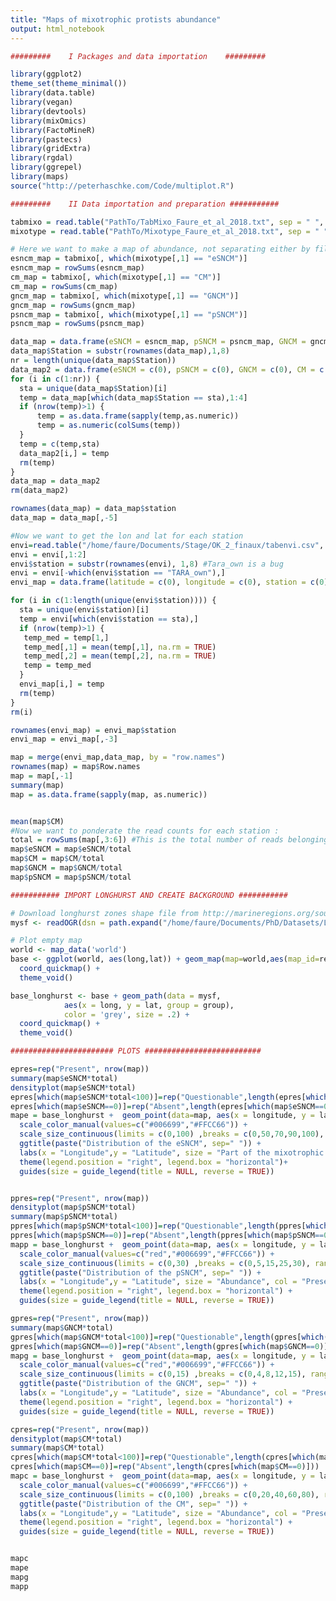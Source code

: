 ```yaml
---
title: "Maps of mixotrophic protists abundance"
output: html_notebook
---
```



```r
#########    I Packages and data importation    #########

library(ggplot2)
theme_set(theme_minimal()) 
library(data.table)
library(vegan)
library(devtools)
library(mixOmics)
library(FactoMineR)
library(pastecs)
library(gridExtra)
library(rgdal)
library(ggrepel)
library(maps)
source("http://peterhaschke.com/Code/multiplot.R")

```

```r
#########    II Data importation and preparation ###########

tabmixo = read.table("PathTo/TabMixo_Faure_et_al_2018.txt", sep = " ", header = T)
mixotype = read.table("PathTo/Mixotype_Faure_et_al_2018.txt", sep = " ")

# Here we want to make a map of abundance, not separating either by filter or by depth, but by mixotype
esncm_map = tabmixo[, which(mixotype[,1] == "eSNCM")]
esncm_map = rowSums(esncm_map)
cm_map = tabmixo[, which(mixotype[,1] == "CM")]
cm_map = rowSums(cm_map)
gncm_map = tabmixo[, which(mixotype[,1] == "GNCM")]
gncm_map = rowSums(gncm_map)
psncm_map = tabmixo[, which(mixotype[,1] == "pSNCM")]
psncm_map = rowSums(psncm_map)

data_map = data.frame(eSNCM = esncm_map, pSNCM = psncm_map, GNCM = gncm_map, CM = cm_map)
data_map$Station = substr(rownames(data_map),1,8)
nr = length(unique(data_map$Station))
data_map2 = data.frame(eSNCM = c(0), pSNCM = c(0), GNCM = c(0), CM = c(0), station = c(0))
for (i in c(1:nr)) {
  sta = unique(data_map$Station)[i]
  temp = data_map[which(data_map$Station == sta),1:4]
  if (nrow(temp)>1) {
      temp = as.data.frame(sapply(temp,as.numeric))
      temp = as.numeric(colSums(temp))
  }
  temp = c(temp,sta)
  data_map2[i,] = temp
  rm(temp)
}
data_map = data_map2
rm(data_map2)

rownames(data_map) = data_map$station
data_map = data_map[,-5]

#Now we want to get the lon and lat for each station
envi=read.table("/home/faure/Documents/Stage/OK_2_finaux/tabenvi.csv", header=TRUE)
envi = envi[,1:2]
envi$station = substr(rownames(envi), 1,8) #Tara_own is a bug
envi = envi[-which(envi$station == "TARA_own"),]
envi_map = data.frame(latitude = c(0), longitude = c(0), station = c(0))

for (i in c(1:length(unique(envi$station)))) {
  sta = unique(envi$station)[i]
  temp = envi[which(envi$station == sta),]
  if (nrow(temp)>1) {
   temp_med = temp[1,]
   temp_med[,1] = mean(temp[,1], na.rm = TRUE)
   temp_med[,2] = mean(temp[,2], na.rm = TRUE)
   temp = temp_med
  }
  envi_map[i,] = temp
  rm(temp)
}
rm(i)

rownames(envi_map) = envi_map$station
envi_map = envi_map[,-3]

map = merge(envi_map,data_map, by = "row.names")
rownames(map) = map$Row.names
map = map[,-1]
summary(map)
map = as.data.frame(sapply(map, as.numeric))


mean(map$CM)
#Now we want to ponderate the read counts for each station :
total = rowSums(map[,3:6]) #This is the total number of reads belonging to mixotrophic organisms at each station
map$eSNCM = map$eSNCM/total
map$CM = map$CM/total
map$GNCM = map$GNCM/total
map$pSNCM = map$pSNCM/total

```


```r
########### IMPORT LONGHURST AND CREATE BACKGROUND ###########

# Download longhurst zones shape file from http://marineregions.org/sources.php
mysf <- readOGR(dsn = path.expand("/home/faure/Documents/PhD/Datasets/Longhurst/longhurst_v4_2010"), layer ="Longhurst_world_v4_2010")

# Plot empty map
world <- map_data('world')
base <- ggplot(world, aes(long,lat)) + geom_map(map=world,aes(map_id=region), fill="grey", color="grey") +
  coord_quickmap() +
  theme_void()

base_longhurst <- base + geom_path(data = mysf, 
            aes(x = long, y = lat, group = group),
            color = 'grey', size = .2) +
  coord_quickmap() +
  theme_void()

```


```r
####################### PLOTS ##########################

epres=rep("Present", nrow(map))
summary(map$eSNCM*total)
densityplot(map$eSNCM*total)
epres[which(map$eSNCM*total<100)]=rep("Questionable",length(epres[which(map$eSNCM<5)]))
epres[which(map$eSNCM==0)]=rep("Absent",length(epres[which(map$eSNCM==0)]))
mape = base_longhurst +  geom_point(data=map, aes(x = longitude, y = latitude, size = eSNCM*100, col=epres), alpha = 0.85) +
  scale_color_manual(values=c("#006699","#FFCC66")) +
  scale_size_continuous(limits = c(0,100) ,breaks = c(0,50,70,90,100), range = c(1,4)) +
  ggtitle(paste("Distribution of the eSNCM", sep=" ")) +
  labs(x = "Longitude",y = "Latitude", size = "Part of the mixotrophic community (%)", col = "Presence")+
  theme(legend.position = "right", legend.box = "horizontal")+
  guides(size = guide_legend(title = NULL, reverse = TRUE))


ppres=rep("Present", nrow(map))
densityplot(map$pSNCM*total)
summary(map$pSNCM*total)
ppres[which(map$pSNCM*total<100)]=rep("Questionable",length(ppres[which(map$pSNCM<5)]))
ppres[which(map$pSNCM==0)]=rep("Absent",length(ppres[which(map$pSNCM==0)]))
mapp = base_longhurst +  geom_point(data=map, aes(x = longitude, y = latitude, size = pSNCM*100, col=ppres), alpha = 0.85) +
  scale_color_manual(values=c("red","#006699","#FFCC66")) +
  scale_size_continuous(limits = c(0,30) ,breaks = c(0,5,15,25,30), range = c(1,4)) +
  ggtitle(paste("Distribution of the pSNCM", sep=" ")) +
  labs(x = "Longitude",y = "Latitude", size = "Abundance", col = "Presence")+
  theme(legend.position = "right", legend.box = "horizontal") +
  guides(size = guide_legend(title = NULL, reverse = TRUE))

gpres=rep("Present", nrow(map))
summary(map$GNCM*total)
gpres[which(map$GNCM*total<100)]=rep("Questionable",length(gpres[which(map$GNCM<5)]))
gpres[which(map$GNCM==0)]=rep("Absent",length(gpres[which(map$GNCM==0)]))
mapg = base_longhurst +  geom_point(data=map, aes(x = longitude, y = latitude, size = GNCM*100, col=gpres), alpha = 0.85) +
  scale_color_manual(values=c("red","#006699","#FFCC66")) +
  scale_size_continuous(limits = c(0,15) ,breaks = c(0,4,8,12,15), range = c(1,4)) +
  ggtitle(paste("Distribution of the GNCM", sep=" ")) +
  labs(x = "Longitude",y = "Latitude", size = "Abundance", col = "Presence")+
  theme(legend.position = "right", legend.box = "horizontal") +
  guides(size = guide_legend(title = NULL, reverse = TRUE))

cpres=rep("Present", nrow(map))
densityplot(map$CM*total)
summary(map$CM*total)
cpres[which(map$CM*total<100)]=rep("Questionable",length(cpres[which(map$CM<5)]))
cpres[which(map$CM==0)]=rep("Absent",length(cpres[which(map$CM==0)]))
mapc = base_longhurst +  geom_point(data=map, aes(x = longitude, y = latitude, size = CM*100, col=cpres), alpha = 0.85) +
  scale_color_manual(values=c("#006699","#FFCC66")) +
  scale_size_continuous(limits = c(0,100) ,breaks = c(0,20,40,60,80), range = c(1,4)) +
  ggtitle(paste("Distribution of the CM", sep=" ")) +
  labs(x = "Longitude",y = "Latitude", size = "Abundance", col = "Presence")+
  theme(legend.position = "right", legend.box = "horizontal") +
  guides(size = guide_legend(title = NULL, reverse = TRUE))


mapc
mape
mapg
mapp

```

